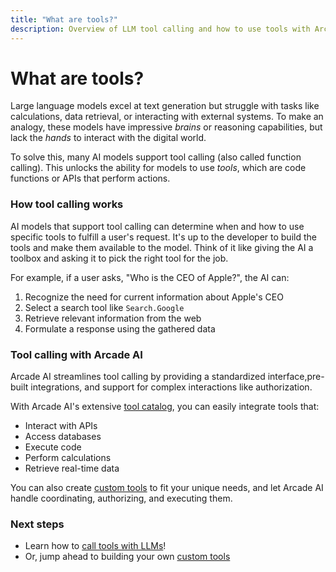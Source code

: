 ```yaml
---
title: "What are tools?"
description: Overview of LLM tool calling and how to use tools with Arcade AI
---
```


# What are tools?

Large language models excel at text generation but struggle with tasks like calculations, data retrieval, or interacting with external systems. To make an analogy, these models have impressive _brains_ or reasoning capabilities, but lack the _hands_ to interact with the digital world.

To solve this, many AI models support tool calling (also called function calling). This unlocks the ability for models to use _tools_, which are code functions or APIs that perform actions.

### How tool calling works

AI models that support tool calling can determine when and how to use specific tools to fulfill a user's request. It's up to the developer to build the tools and make them available to the model. Think of it like giving the AI a toolbox and asking it to pick the right tool for the job.

For example, if a user asks, "Who is the CEO of Apple?", the AI can:

1. Recognize the need for current information about Apple's CEO
2. Select a search tool like `Search.Google`
3. Retrieve relevant information from the web
4. Formulate a response using the gathered data

### Tool calling with Arcade AI

Arcade AI streamlines tool calling by providing a standardized interface,pre-built integrations, and support for complex interactions like authorization.

With Arcade AI's extensive [tool catalog](/integrations#toolkits), you can easily integrate tools that:

- Interact with APIs
- Access databases
- Execute code
- Perform calculations
- Retrieve real-time data

You can also create [custom tools](/home/build-tools/) to fit your unique needs, and let Arcade AI handle coordinating, authorizing, and executing them.

### Next steps

- Learn how to [call tools with LLMs](/home/use-tools/call-tools-with-llms)!
- Or, jump ahead to building your own [custom tools](/home/build-tools)
